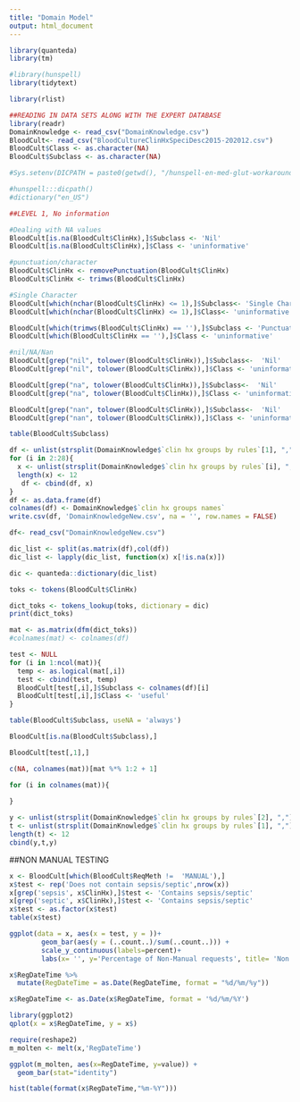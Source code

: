 ```yaml
---
title: "Domain Model"
output: html_document
---
```


```r
library(quanteda)
library(tm)

#library(hunspell)
library(tidytext)

library(rlist)
```

```r
##READING IN DATA SETS ALONG WITH THE EXPERT DATABASE
library(readr)
DomainKnowledge <- read_csv("DomainKnowledge.csv")
BloodCult<- read_csv("BloodCultureClinHxSpeciDesc2015-202012.csv")
BloodCult$Class <- as.character(NA)
BloodCult$Subclass <- as.character(NA)
```

```r
#Sys.setenv(DICPATH = paste0(getwd(), "/hunspell-en-med-glut-workaround-master/"))
```

```r
#hunspell:::dicpath()
#dictionary("en_US")
```





```r
##LEVEL 1, No information

#Dealing with NA values
BloodCult[is.na(BloodCult$ClinHx),]$Subclass <- 'Nil'
BloodCult[is.na(BloodCult$ClinHx),]$Class <- 'uninformative'

#punctuation/character
BloodCult$ClinHx <- removePunctuation(BloodCult$ClinHx)
BloodCult$ClinHx <- trimws(BloodCult$ClinHx)

#Single Character
BloodCult[which(nchar(BloodCult$ClinHx) <= 1),]$Subclass<- 'Single Character'
BloodCult[which(nchar(BloodCult$ClinHx) <= 1),]$Class<- 'uninformative'

BloodCult[which(trimws(BloodCult$ClinHx) == ''),]$Subclass <- 'Punctuation'
BloodCult[which(BloodCult$ClinHx == ''),]$Class <- 'uninformative'

#nil/NA/Nan
BloodCult[grep("nil", tolower(BloodCult$ClinHx)),]$Subclass<-  'Nil'
BloodCult[grep("nil", tolower(BloodCult$ClinHx)),]$Class <- 'uninformative'

BloodCult[grep("na", tolower(BloodCult$ClinHx)),]$Subclass<-  'Nil'
BloodCult[grep("na", tolower(BloodCult$ClinHx)),]$Class <- 'uninformative'

BloodCult[grep("nan", tolower(BloodCult$ClinHx)),]$Subclass<-  'Nil'
BloodCult[grep("nan", tolower(BloodCult$ClinHx)),]$Class <- 'uninformative'

```




```r
table(BloodCult$Subclass)
```



```r
df <- unlist(strsplit(DomainKnowledge$`clin hx groups by rules`[1], ","))
for (i in 2:28){
  x <- unlist(strsplit(DomainKnowledge$`clin hx groups by rules`[i], ","))
  length(x) <- 12
   df <- cbind(df, x)
}
df <- as.data.frame(df)
colnames(df) <- DomainKnowledge$`clin hx groups names`
write.csv(df, 'DomainKnowledgeNew.csv', na = '', row.names = FALSE)
```


```r
df<- read_csv("DomainKnowledgeNew.csv")
```


```r
dic_list <- split(as.matrix(df),col(df))
dic_list <- lapply(dic_list, function(x) x[!is.na(x)])
```


```r
dic <- quanteda::dictionary(dic_list)
```


```r
toks <- tokens(BloodCult$ClinHx)
```

```r
dict_toks <- tokens_lookup(toks, dictionary = dic)
print(dict_toks)
```


```r
mat <- as.matrix(dfm(dict_toks))
#colnames(mat) <- colnames(df)
```


```r
test <- NULL
for (i in 1:ncol(mat)){
  temp <- as.logical(mat[,i])
  test <- cbind(test, temp)
  BloodCult[test[,i],]$Subclass <- colnames(df)[i]
  BloodCult[test[,i],]$Class <- 'useful'
}
```


```r
table(BloodCult$Subclass, useNA = 'always')
```

```r
BloodCult[is.na(BloodCult$Subclass),]
```


```r
BloodCult[test[,1],]
```







```r
c(NA, colnames(mat))[mat %*% 1:2 + 1]
```


```r
for (i in colnames(mat)){
  
}
```

```r

y <- unlist(strsplit(DomainKnowledge$`clin hx groups by rules`[2], ","))
t <- unlist(strsplit(DomainKnowledge$`clin hx groups by rules`[1], ","))
length(t) <- 12
cbind(y,t,y)
```

















##NON MANUAL TESTING


```r
x <- BloodCult[which(BloodCult$ReqMeth !=  'MANUAL'),]
x$test <- rep('Does not contain sepsis/septic',nrow(x))
x[grep('sepsis', x$ClinHx),]$test <- 'Contains sepsis/septic'
x[grep('septic', x$ClinHx),]$test <- 'Contains sepsis/septic'
x$test <- as.factor(x$test)
table(x$test)
```


```r
ggplot(data = x, aes(x = test, y = ))+  
        geom_bar(aes(y = (..count..)/sum(..count..))) + 
        scale_y_continuous(labels=percent)+
        labs(x= '', y='Percentage of Non-Manual requests', title= 'Non Manual Requests')
```



```r
x$RegDateTime %>%
  mutate(RegDateTime = as.Date(RegDateTime, format = "%d/%m/%y"))
```


```r
x$RegDateTime <- as.Date(x$RegDateTime, format = '%d/%m/%Y')
```

```r
library(ggplot2)
qplot(x = x$RegDateTime, y = x$)
```


```r
require(reshape2)
m_molten <- melt(x,'RegDateTime')
```

```r
ggplot(m_molten, aes(x=RegDateTime, y=value)) + 
  geom_bar(stat="identity")
```

```r
hist(table(format(x$RegDateTime,"%m-%Y")))
```

```r

```

